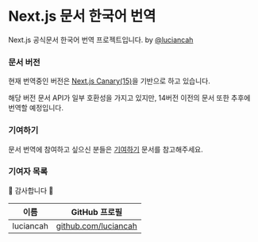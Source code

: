 # Next.js 문서 한국어 번역

Next.js 공식문서 한국어 번역 프로젝트입니다. by [@luciancah](https://github.com/luciancah)

### 문서 버전

현재 번역중인 버전은 [Next.js Canary(15)](https://github.com/vercel/next.js/tree/canary/docs)을 기반으로 하고 있습니다.

해당 버전 문서 API가 일부 호환성을 가지고 있지만, 14버전 이전의 문서 또한 추후에 번역할 예정입니다.

### 기여하기

문서 번역에 참여하고 싶으신 분들은 [기여하기](/contribution) 문서를 참고해주세요.

### 기여자 목록

🥰 감사합니다 🥰

| 이름      | GitHub 프로필                                        |
| --------- | ---------------------------------------------------- |
| luciancah | [github.com/luciancah](https://github.com/luciancah) |
